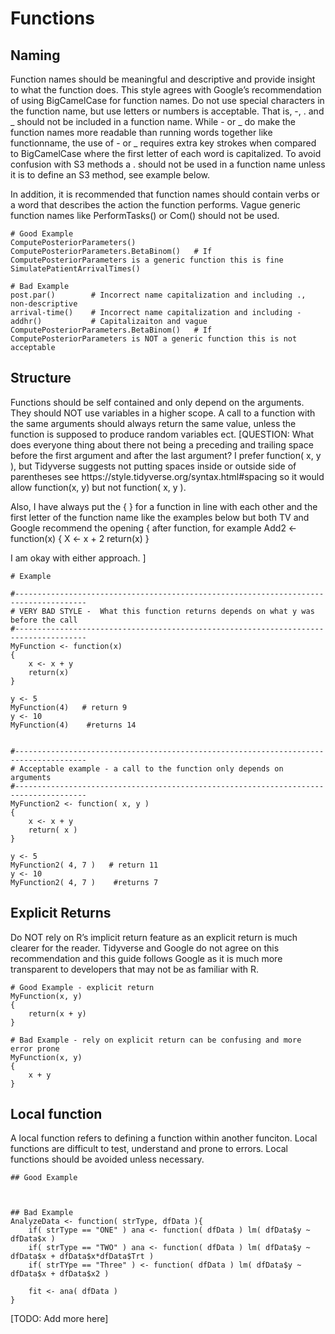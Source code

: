 # Functions


## Naming 
Function names should be meaningful and descriptive and provide insight to what the function does.  This style agrees with Google's recommendation of using BigCamelCase for function names.  Do not use special characters in the function name, but use letters or numbers is acceptable. That is, -, . and _ should not be included in a function name.  While - or _ do make the function names more readable than running words together like functionname, the use of - or _ requires extra key strokes when compared to BigCamelCase where the first letter of each word is capitalized.   To avoid confusion with S3 methods a . should not be used in a function name unless it is to define an S3 method, see example below. 

In addition, it is recommended that function names should contain verbs or a word that describes the action the function performs.   Vague generic function names like PerformTasks() or Com() should not be used.   

    # Good Example 
    ComputePosteriorParameters()
    ComputePosteriorParameters.BetaBinom()   # If ComputePosteriorParameters is a generic function this is fine
    SimulatePatientArrivalTimes()
    
    # Bad Example
    post.par()        # Incorrect name capitalization and including ., non-descriptive
    arrival-time()    # Incorrect name capitalization and including -
    addhr()           # Capitalizaiton and vague
    ComputePosteriorParameters.BetaBinom()   # If ComputePosteriorParameters is NOT a generic function this is not acceptable
    

## Structure
Functions should be self contained and only depend on the arguments.  They should NOT use variables in a higher scope.  A call
to a function with the same arguments should always return the same value, unless the function is supposed to produce random variables ect.
[QUESTION:  What does everyone thing about there not being a preceding and trailing space before the first argument and after the last argument?  I prefer function( x, y ), but Tidyverse  suggests not putting spaces inside or outside side of parentheses see https://style.tidyverse.org/syntax.html#spacing so it would allow function(x, y) but not function( x, y ).  

Also, I have always put the { } for a function in line with each other and the first letter of the function name like the examples below but both TV and Google recommend the opening { after function, for example 
Add2 <- function(x) {
    X <- x + 2
    return(x)
}

I am okay with either approach.  ]

    # Example

    #--------------------------------------------------------------------------------------
    # VERY BAD STYLE -  What this function returns depends on what y was before the call
    #--------------------------------------------------------------------------------------
    MyFunction <- function(x)
    {
        x <- x + y
        return(x)
    }

    y <- 5
    MyFunction(4)   # return 9
    y <- 10
    MyFunction(4)    #returns 14

    
    #--------------------------------------------------------------------------------------
    # Acceptable example - a call to the function only depends on arguments
    #--------------------------------------------------------------------------------------
    MyFunction2 <- function( x, y )
    {
        x <- x + y
        return( x )
    }

    y <- 5
    MyFunction2( 4, 7 )   # return 11
    y <- 10
    MyFunction2( 4, 7 )    #returns 7
    
## Explicit Returns

Do NOT rely on R's implicit return feature as an explicit return is much clearer for the reader.  Tidyverse and Google do not agree on this recommendation and this guide follows Google as it is much more transparent to developers that may not be as familiar with R.

    # Good Example - explicit return
    MyFunction(x, y)
    {
        return(x + y)
    }
    
    # Bad Example - rely on explicit return can be confusing and more error prone
    MyFunction(x, y)
    {
        x + y
    }

## Local function
A local function refers to defining a function within another funciton.  Local functions are difficult to test, understand and prone to errors.  Local functions should be avoided unless necessary.

    ## Good Example 
    
    
    
    ## Bad Example
    AnalyzeData <- function( strType, dfData ){
        if( strType == "ONE" ) ana <- function( dfData ) lm( dfData$y ~ dfData$x )
        if( strType == "TWO" ) ana <- function( dfData ) lm( dfData$y ~ dfData$x + dfData$x*dfData$Trt )
        if( strTYpe == "Three" ) <- function( dfData ) lm( dfData$y ~ dfData$x + dfData$x2 )
        
        fit <- ana( dfData )
    }
    
[TODO: Add more here]